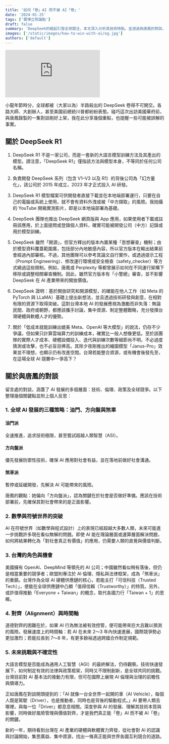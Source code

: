 ```yaml
---
title: '如何「卷」AI 而不被 AI「卷」'
date: '2024-01-25'
tags: ['寶博立院論點']
draft: false
summary: 'DeepSeek的崛起引發全球關注，本文深入分析其技術特點，並透過與唐鳳的對談，探討AI發展策略及台灣在全球AI競爭中的定位與機會。'
images: ['/static/images/how-to-win-with-ai/og.jpg']
authors: ['default']
---
```

<iframe
  className="aspect-video w-full max-w-full"
  src="https://www.youtube-nocookie.com/embed/OjnkjjllzYU"
  title="YouTube video player"
  frameborder="0"
  allow="accelerometer; autoplay; clipboard-write; encrypted-media; gyroscope; picture-in-picture; web-share"
  referrerpolicy="strict-origin-when-cross-origin"
  allowfullscreen
></iframe>

小龍年節時分，全球都被（大家以為）半路殺出的 DeepSeek 卷得不可開交。各路大師、大創辦人，甚至美國前總統川普都紛紛表態。碰巧這次出訪美國華府前，與唐鳳錄製的一集對談剛好上架，我在此分享幾個重點，也提醒一些可能被誤解的事實。

## 關於 DeepSeek R1

1. DeepSeek R1 不是一家公司，而是一套新的大語言模型訓練方法及其產出的模型。請注意，「DeepSeek R1」僅指該方法與模型本身，不等同於任何公司名稱。

2. 負責開發 DeepSeek 系列（包含 V1–V3 以及 R1）的背後公司為「幻方量化」，該公司於 2015 年成立，2023 年才正式投入 AI 研發。

3. DeepSeek R1 模型檔案可供開發者直接下載並在本地端部署運行，只要在自己的電腦或系統上使用，就不會有資料外洩或被「中方擷取」的風險。我拍攝的 YouTube 開箱實測影片，即是以本地端部署為基礎。

4. DeepSeek 團隊也推出 DeepSeek 網頁版與 App 應用，如果使用者下載或註冊該應用，於上面提問或登錄個人資料，確實可能被開發公司（中方）記錄或用於模型訓練。

5. DeepSeek 雖然「開源」，但官方釋出的版本內置某種「思想審查」機制；由於模型資料覆蓋範圍廣，包括部分內地敏感內容，所以官方版本在輸出結果前會經過內部審核。不過，其他團隊可以參考其論文自行實作，或透過提示工程（Prompt Engineering）、修改運行環境或安全檢查（safety_checker）等方式繞過這些限制。例如，唐鳳或 Perplexity 等都曾展示如何在不同運行架構下移除或調整相關審查機制。因此，雖然官方版本有「小警總」審查，並不影響 DeepSeek 在 AI 產業帶來的開放價值。

6. DeepSeek 證明：基於開放研究和開源模型，的確能在他人工作（如 Meta 的 PyTorch 與 LLaMA）基礎上提出新想法，並且透過技術研發與創意，在相對有限的資源下取得突破。這對台灣本地 AI 的發展應視為激勵而非失落：無論民間、政府或朝野，都應該攜手討論，集中資源、制定整體戰略，充分發揮台灣硬體與軟體人才的優勢。

7. 關於「低成本就能訓練出媲美 Meta、OpenAI 等大模型」的說法，仍存不少爭議，但如果只計算雲端算力的訓練成本，確實比一般人想像更低。至於該團隊的實際人才成本、硬體設備投入、迭代與訓練次數等細節尚不明，不必過度猜測或攻擊，也不必盲目捧高。其除夕夜剛推出的繪圖模型「Janus-Pro」效果並不理想，也顯示仍有改進空間。台灣若能整合資源，或有機會後發先至，在這場全球 AI 競賽中一爭高下？

## 關於與唐鳳的對談

留言處的對談，涵蓋了 AI 發展的多個層面：技術、倫理、政策及全球競爭。以下整理幾個關鍵點並附上個人反思：

### 1. 全球 AI 發展的三種策略：油門、方向盤與煞車

<div className="grid grid-cols-3 gap-4 my-4">
  <div className="p-4 border rounded">
    <h4>油門派</h4>
    全速推進，追求技術極限，甚至嘗試超越人類智慧（ASI）。
  </div>
  <div className="p-4 border rounded">
    <h4>方向盤派</h4>
    優先發展防禦性技術，確保 AI 應用對社會有益，並在落地前做好社會溝通。
  </div>
  <div className="p-4 border rounded">
    <h4>煞車派</h4>
    暫停或延緩開發，先解決 AI 可能帶來的風險。
  </div>
</div>

唐鳳的觀點：她偏向「方向盤派」，認為關鍵在於社會是否做好準備。應該在技術部署前，先確保其對社會帶來的是正面影響。

### 2. 數學與符號世界的突破

AI 在符號世界（如數學與程式設計）上的表現已經超越大多數人類，未來可能進一步挑戰許多現在看似無解的問題。即使 AI 能在理論層面或運算層面解決問題，如何將結果轉化為「對社會真正有價值」的應用，仍需要人類的直覺與價值判斷。

### 3. 台灣的角色與機會

美國擁有 OpenAI、DeepMind 等領先的 AI 公司；中國雖然看似稍有落後，但仍是相當重要的競爭者；歐盟則專注於 AI 倫理、隱私與法律框架，成為「煞車派」的重鎮。台灣作為全球 AI 硬體供應鏈的核心，若能主打「可信科技（Trusted Tech）」，便能在全球供應鏈中凸顯「值得信賴（Trustworthy）」的特質。另外，或許值得推動「Everyone + Taiwan」的概念，取代各國力行「Taiwan + 1」的思維。

### 4. 對齊（Alignment）與時間軸

道德對齊的困難在於，如果 AI 行為無法被有效控管，便可能帶來巨大且難以預測的風險。發展速度上的時間軸：若 AI 在未來 2～3 年內快速進展，國際競爭勢必更加激烈；若能拉長到 7～8 年，有更多餘裕透過跨國合作制定規範。

### 5. 未來挑戰與不確定性

大語言模型是否能成為通用人工智慧（AGI）的最終解法，仍待觀察。技術快速發展下，如何制定有效的法律與政策框架，同時又不限制創新，是全球共同的挑戰。台灣目前對 AI 基本法的推動力有限，但可在國際上展現 AI 倫理與治理的前瞻性與領導力。

正如唐鳳在對談開頭提到的：「AI 就像一台全世界一起開的車（AI Vehicle），每個人既是駕駛（Driver），也是推動者，同時也是背後的驅動程式。」AI 要帶人類去哪裡，與每一位「Driver」都息息相關。深度參與 AI 的發展、理解其技術本質與影響，同時做好風險管理與價值對齊，才是我們真正能「卷」AI 而不被 AI「卷」的關鍵。

新的一年，期待看到台灣在 AI 產業的硬體與軟體實力齊發，從社會對 AI 的認識與討論開始，集思廣益、集中資源，找出一條真正能與世界各國互利競合的道路。